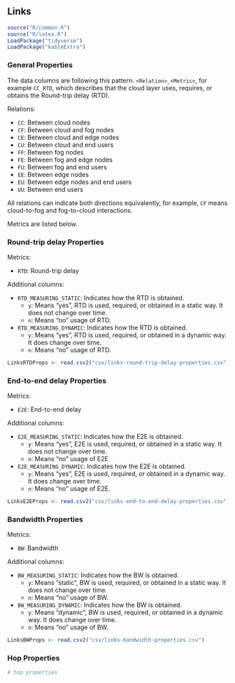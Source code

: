 ## Links

```r
source("R/common.R")
source("R/latex.R")
LoadPackage("tidyverse")
LoadPackage("kableExtra")
```

### General Properties

The data columns are following this pattern: `<Relation>_<Metric>`,  for example `CC_RTD`, which describes that the cloud layer uses, requires, or obtains the Round-trip delay (RTD).

Relations:

- `CC`: Between cloud nodes
- `CF`: Between cloud and fog nodes
- `CE`: Between cloud and edge nodes
- `CU`: Between cloud and end users
- `FF`: Between fog nodes
- `FE`: Between fog and edge nodes
- `FU`: Between fog and end users
- `EE`: Between edge nodes
- `EU`: Between edge nodes and end users
- `UU`: Between end users

All relations can indicate both directions equivalently, for example, `CF` means cloud-to-fog and fog-to-cloud interactions. 

Metrics are listed below.

### Round-trip delay Properties

Metrics:

- `RTD`: Round-trip delay

Additional columns:

- `RTD_MEASURING_STATIC`: Indicates how the RTD is obtained.
  - `y`: Means "yes", RTD is used, required, or obtained in a static way. It does not change over time.
  - `n`: Means "no" usage of RTD.
- `RTD_MEASURING_DYNAMIC`: Indicates how the RTD is obtained.
  - `y`: Means "yes", RTD is used, required, or obtained in a dynamic way. It does change over time.
  - `n`: Means "no" usage of RTD. 

```r
LinksRTDProps <- read.csv2("csv/links-round-trip-delay-properties.csv")
```

### End-to-end delay Properties

Metrics:

- `E2E`: End-to-end delay

Additional columns:

- `E2E_MEASURING_STATIC`: Indicates how the E2E is obtained.
  - `y`: Means "yes", E2E is used, required, or obtained in a static way. It does not change over time.
  - `n`: Means "no" usage of E2E
- `E2E_MEASURING_DYNAMIC`: Indicates how the E2E is obtained.
  - `y`: Means "yes", E2E is used, required, or obtained in a dynamic way. It does change over time.
  - `n`: Means "no" usage of E2E. 

```r
LinksE2EProps <- read.csv2("csv/links-end-to-end-delay-properties.csv")
```

### Bandwidth Properties

Metrics:

- `BW`: Bandwidth

Additional columns:

- `BW_MEASURING_STATIC`: Indicates how the BW is obtained.
  - `y`: Means "static", BW is used, required, or obtained in a static way. It does not change over time.
  - `n`: Means "no" usage of BW.
- `BW_MEASURING_DYNAMIC`: Indicates how the BW is obtained.
  - `y`: Means "dynamic", BW is used, required, or obtained in a dynamic way. It does change over time.
  - `n`: Means "no" usage of BW. 

```r
LinksBWProps <- read.csv2("csv/links-bandwidth-properties.csv")
```

### Hop Properties

```r
# hop properties

```

